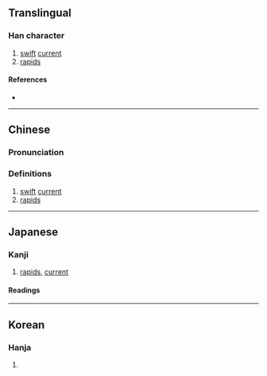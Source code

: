 {{also|瀨|濑}}
{{character info/new}}
==Translingual==
{{Han simplified forms|瀨|瀬|濑}}

===Han character===
{{Han char|rn=85|rad=水|as=16|sn=19|four=|canj=EDLC,XEDLC|ids=⿰氵頼}}

# [[swift]] [[current]]
# [[rapid]]s

====References====
* {{Han ref|kx=0660.271|dkj=18672|hdz=31782.040|uh=702C|ud=28716}}

----

==Chinese==
{{zh-forms}}

===Pronunciation===
{{zh-pron
|m=lài
|c=laai6
|mc=
|oc=
|ma=
|cat=n
}}

===Definitions===
{{zh-hanzi}}

# [[swift]] [[current]]
# [[rapid]]s

----

==Japanese==
{{ja-kanji forms|瀬|瀨}}

===Kanji===
{{ja-kanji|grade=c|rs=水16|kyu=瀨}}

# [[rapids]], [[current]]

====Readings====
{{ja-readings
|goon=らい
|kanon=らい
|kun=せ-
}}

----

==Korean==

===Hanja===
{{ko-hanja|hangeul=[[뢰]]>[[뇌]]|eumhun=|rv=roe>noe|mr=roe>noe|y=loy>noy}}

# {{defn|lang=ko|sort=水16}}
